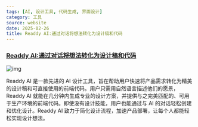 ```yaml
---
tags: [AI, 设计工具, 代码生成, 界面设计]
category: 工具
source: website
date: 2025-02-26
title: Readdy AI:通过对话将想法转化为设计稿和代码
---
```


### [Readdy AI:通过对话将想法转化为设计稿和代码](https://readdy.ai/)

![img](https://img.mengpeng.tech/i/2025/02/27/67bfed99c0144.webp)

Readdy AI 是一款先进的 AI 设计工具，旨在帮助用户快速将产品需求转化为精美的设计稿和可直接使用的前端代码。用户只需用自然语言描述他们的愿景，Readdy AI 就能在几分钟内生成专业的设计方案，并提供与之完美匹配的、可用于生产环境的前端代码。即使没有设计技能，用户也能通过与 AI 的对话轻松创建和优化设计。Readdy AI 致力于简化设计流程，加速产品部署，让每个人都能轻松实现设计想法。
